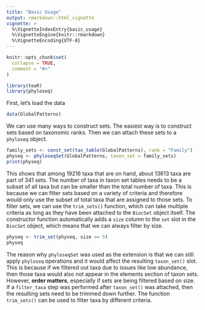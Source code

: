 ```yaml
---
title: "Basic Usage"
output: rmarkdown::html_vignette
vignette: >
  %\VignetteIndexEntry{basic_usage}
  %\VignetteEngine{knitr::rmarkdown}
  %\VignetteEncoding{UTF-8}
---
```


```r
knitr::opts_chunk$set(
  collapse = TRUE,
  comment = "#>"
)
```

```r
library(teaR)
library(phyloseq)
```

First, let's load the data  
```r
data(GlobalPatterns)
```

We can use many ways to construct sets. The easiest way is to construct sets based on taxonomic ranks. Then we can attach these sets to a `phyloseq` object.  
```r
family_sets <- const_set(tax_table(GlobalPatterns), rank = "Family")
physeq <- phyloseqSet(GlobalPatterns, taxon_set = family_sets)
print(physeq)
```
This shows that among 19216 taxa that are on hand, about 13613 taxa are part of 341 sets. The number of taxa in taxon set tables needs to be a subset of all taxa but can be smaller than the total number of taxa. This is because we can filter sets based on a variety of criteria and therefore would only use the subset of total taxa that are assigned to those sets. To filter sets, we can use the `trim_sets()` function, which can take multiple criteria as long as they have been attached to the `BiocSet` object itself. The constructor function automatically adds a `size` column to the `set` slot in the `BiocSet` object, which means that we can always filter by size. 

```r
physeq <- trim_set(physeq, size >= 5)
physeq
```

The reason why `phyloseqSet` was used as the extension is that we can still apply `phyloseq` operations and it would affect the resulting `taxon_set()` slot. This is because if we filtered out taxa due to issues like low abundance, then those taxa would also not appear in the elements section of taxon sets. However, **order matters**, especially if sets are being filtered based on size. If a `filter_taxa` step was performed after `taxon_set()` was attached, then the resulting sets need to be trimmed down further. The function `trim_sets()` can be used to filter taxa by different criteria.  



